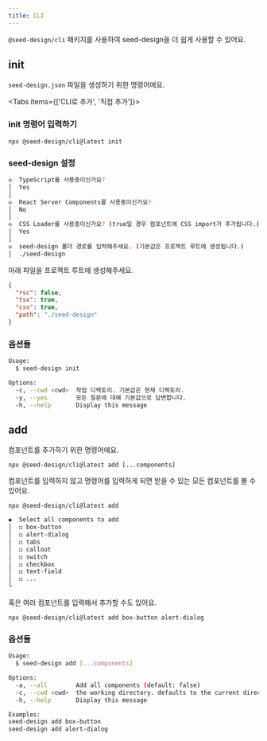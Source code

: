 ```yaml
---
title: CLI
---
```


`@seed-design/cli` 패키지를 사용하여 seed-design을 더 쉽게 사용할 수 있어요.

## init

`seed-design.json` 파일을 생성하기 위한 명령어에요.

<Tabs items={['CLI로 추가', '직접 추가']}>
<Tab value="CLI로 추가">
<Steps>
<Step>

### init 명령어 입력하기

</Step>

```package-install
npx @seed-design/cli@latest init
```

<Step>

### seed-design 설정
```sh
◇  TypeScript를 사용중이신가요?
│  Yes
│
◇  React Server Components를 사용중이신가요?
│  No
│
◇  CSS Loader를 사용중이신가요? (true일 경우 컴포넌트에 CSS import가 추가됩니다.)
│  Yes
│
◇  seed-design 폴더 경로를 입력해주세요. (기본값은 프로젝트 루트에 생성됩니다.)
│  ./seed-design
```
</Step>
</Steps>
</Tab>

<Tab value="직접 추가">
아래 파일을 프로젝트 루트에 생성해주세요.

```json title="seed-design.json"
{
  "rsc": false,
  "tsx": true,
  "css": true,
  "path": "./seed-design"
}
```
</Tab>
</Tabs>

### 옵션들

```sh copy
Usage:
  $ seed-design init

Options:
  -c, --cwd <cwd>  작업 디렉토리. 기본값은 현재 디렉토리.
  -y, --yes        모든 질문에 대해 기본값으로 답변합니다. 
  -h, --help       Display this message 
```

## add

컴포넌트를 추가하기 위한 명령어에요.

```package-install
npx @seed-design/cli@latest add [...components]
```

컴포넌트를 입력하지 않고 명령어를 입력하게 되면 받을 수 있는 모든 컴포넌트를 볼 수 있어요.

```package-install
npx @seed-design/cli@latest add
```

```sh copy
◆  Select all components to add
│  ◻ box-button
│  ◻ alert-dialog
│  ◻ tabs
│  ◻ callout
│  ◻ switch
│  ◻ checkbox
│  ◻ text-field
│  ◻ ...
└
```

혹은 여러 컴포넌트를 입력해서 추가할 수도 있어요.

```package-install
npx @seed-design/cli@latest add box-button alert-dialog
```

### 옵션들

```sh copy
Usage:
  $ seed-design add [...components]

Options:
  -a, --all        Add all components (default: false)
  -c, --cwd <cwd>  the working directory. defaults to the current directory.
  -h, --help       Display this message 

Examples:
seed-design add box-button
seed-design add alert-dialog
```
